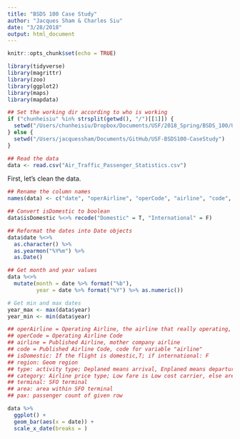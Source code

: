 ```yaml
---
title: "BSDS 100 Case Study"
author: "Jacques Sham & Charles Siu"
date: "3/28/2018"
output: html_document
---
```


```r
knitr::opts_chunk$set(echo = TRUE)
```

```r
library(tidyverse)
library(magrittr)
library(zoo)
library(ggplot2)
library(maps)
library(mapdata)
```

```r
## Set the working dir according to who is working
if ("chunheisiu" %in% strsplit(getwd(), "/")[[1]]) {
  setwd("/Users/chunheisiu/Dropbox/Documents/USF/2018_Spring/BSDS_100/USF-BSDS100-CaseStudy")
} else {
  setwd("/Users/jacquessham/Documents/GitHub/USF-BSDS100-CaseStudy")
}

## Read the data
data <- read.csv("Air_Traffic_Passenger_Statistics.csv")
```

First, let's clean the data.

```r
## Rename the column names
names(data) <- c("date", "operAirline", "operCode", "airline", "code", "isDomestic", "region", "type", "category", "terminal", "area", "pax")

## Convert isDomestic to boolean
data$isDomestic %<>% recode("Domestic" = T, "International" = F)

## Reformat the dates into Date objects
data$date %<>% 
  as.character() %>% 
  as.yearmon("%Y%m") %>% 
  as.Date()

## Get month and year values
data %<>% 
  mutate(month = date %>% format("%b"),
         year = date %>% format("%Y") %>% as.numeric())

# Get min and max dates
year_max <- max(data$year)
year_min <- min(data$year)

## operAirline = Operating Airline, the airline that really operating, some airline would own a child company to operate a single route
## operCode = Operating Airline Code
## airline = Published Airline, mother company airline
## code = Published Airline Code, code for variable "airline"
## isDomestic: If the flight is domestic,T; if international: F
## region: Geom region
## type: activity type; Deplaned means arrival, Enplaned means departure, Thru / Transit is other 
## category: Airline price type; Low fare is Low cost carrier, else are others
## terminal: SFO terminal
## area: area within SFO terminal
## pax: passenger count of given row
```

```r
data %>% 
  ggplot() +
  geom_bar(aes(x = date)) +
  scale_x_date(breaks = )
```


